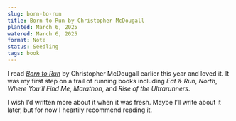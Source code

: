 ```yaml
---
slug: born-to-run
title: Born to Run by Christopher McDougall
planted: March 6, 2025
watered: March 6, 2025
format: Note
status: Seedling
tags: book
---
```


I read [_Born to Run_](https://bookshop.org/a/115276/9780307279187) by Christopher McDougall earlier this year and loved it. It was my first step on a trail of running books including _Eat & Run_, _North_, _Where You’ll Find Me_, _Marathon_, and _Rise of the Ultrarunners_.

I wish I’d written more about it when it was fresh. Maybe I’ll write about it later, but for now I heartily recommend reading it.

<Bookshop />
